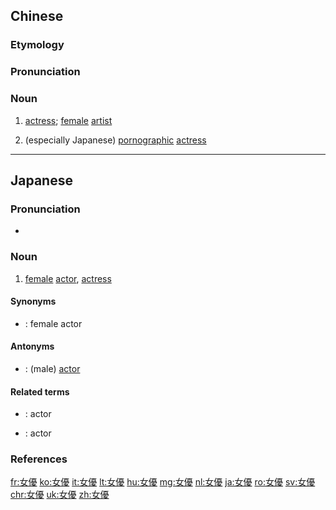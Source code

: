 {{also|女优}}
==Chinese==
{{zh-forms|s=女优}}
{{wikipedia|lang=zh}}

===Etymology===
{{wasei kango|女優|じょゆう|actress}}

===Pronunciation===
{{zh-pron
|m=nǚyōu
|c=neoi5 jau1
|mn=tp:lú-iu/zz,kh:lí-iu
|cat=n
}}

===Noun===
{{zh-noun}}

# {{lb|zh|dated}} [[actress]]; [[female]] [[artist]]
# (especially Japanese) [[pornographic]] [[actress]]
#: {{zh-x|AV女優|Japanese adult film actress}}

----

==Japanese==
{{ja-kanjitab|じょ|ゆう|yomi=on}}

===Pronunciation===
* {{ja-pron|じょゆう|y=o|acc=0|acc_ref=NHK}}

===Noun===
{{ja-noun|じょゆう}}

# [[female]] [[actor]], [[actress]]

====Synonyms====
* {{ja-r|女性俳優|じょせい はいゆう}}: female actor

====Antonyms====
* {{ja-r|男優|だんゆう}}: (male) [[actor]]

====Related terms====
* {{ja-r|俳優|はいゆう}}: actor
* {{ja-r|役者|やくしゃ}}: actor

===References===
<references/>

[[fr:女優]]
[[ko:女優]]
[[it:女優]]
[[lt:女優]]
[[hu:女優]]
[[mg:女優]]
[[nl:女優]]
[[ja:女優]]
[[ro:女優]]
[[sv:女優]]
[[chr:女優]]
[[uk:女優]]
[[zh:女優]]